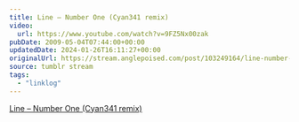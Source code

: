 ```yaml
---
title: Line – Number One (Cyan341 remix)
video:
  url: https://www.youtube.com/watch?v=9FZ5Nx00zak
pubDate: 2009-05-04T07:44:00+00:00
updatedDate: 2024-01-26T16:11:27+00:00
originalUrl: https://stream.anglepoised.com/post/103249164/line-number-one-cyan341-remix
source: tumblr stream
tags:
  - "linklog"
---
```


[Line &#8211; Number One (Cyan341 remix)][1]

[1]: https://line.bandcamp.com/track/number-one-cyan341-remix
